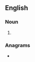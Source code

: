 ==English==

===Noun===
{{head|en|noun form}}

# {{plural of|solicitation|lang=en}}

===Anagrams===
* {{anagrams|en|a=aciiilnoosstt|coalitionists}}